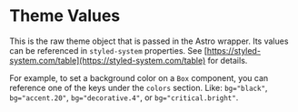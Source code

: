 
<Meta title="Docs/Theme/Astro Theme" />

# Theme Values

This is the raw theme object that is passed in the Astro wrapper. Its values can be referenced in `styled-system` properties. See [https://styled-system.com/table](https://styled-system.com/table) for details.

For example, to set a background color on a `Box` component, you can reference one of the keys under the `colors` section. Like: `bg="black"`, `bg="accent.20"`, `bg="decorative.4"`, or `bg="critical.bright"`.

<ThemeDocumentation />
